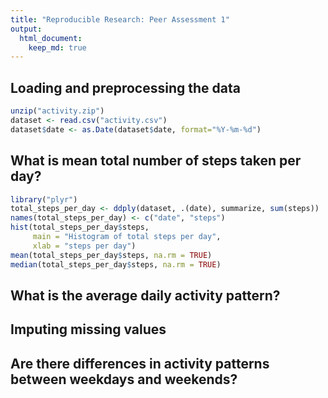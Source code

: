 ```yaml
---
title: "Reproducible Research: Peer Assessment 1"
output: 
  html_document:
    keep_md: true
---
```



## Loading and preprocessing the data
```r
unzip("activity.zip")
dataset <- read.csv("activity.csv")
dataset$date <- as.Date(dataset$date, format="%Y-%m-%d")
```



## What is mean total number of steps taken per day?
```r
library("plyr")
total_steps_per_day <- ddply(dataset, .(date), summarize, sum(steps))
names(total_steps_per_day) <- c("date", "steps")
hist(total_steps_per_day$steps,
     main = "Histogram of total steps per day",
     xlab = "steps per day")
mean(total_steps_per_day$steps, na.rm = TRUE)
median(total_steps_per_day$steps, na.rm = TRUE)
```


## What is the average daily activity pattern?



## Imputing missing values



## Are there differences in activity patterns between weekdays and weekends?
